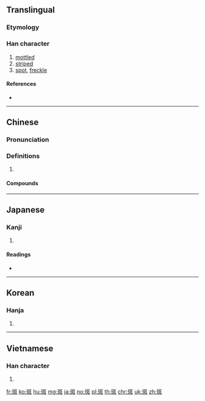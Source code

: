 ==Translingual==

===Etymology===
{{Han compound|𤤴|文|t1=jade|t2=stripe|ls=ic}}

===Han character===
{{Han char|rn=67|rad=文|as=08|sn=12|four=11114|canj=MGYKG|ids=⿴玨文}}

# [[mottled]]
# [[striped]]
# [[spot]], [[freckle]]

====References====
* {{Han ref|kx=0477.110|dkj=13470|dj=0835.110|hdz=21123.040|uh=6591|ud=26001|bh=B4B3|bd=46259}}

----

==Chinese==
{{zh-forms}}

===Pronunciation===
{{zh-pron
|m=bān
|c=baan1
|h=pfs=pân
|md=
|mn=
|w=
|mc=y
|oc=y
|cat=n
}}

===Definitions===
{{zh-hanzi}}

# {{rfdef|lang=zh}}

====Compounds====
{{zh-der|斑鳩|斑馬}}

----

==Japanese==

===Kanji===
{{ja-kanji|grade=|rs=文08}}

# {{defn|lang=ja|sort=文08}}

====Readings====
* {{ja-readings|goon=[[へん]] (hen)|kanon=[[はん]] (han)|kun=[[まだら]] (madara), [[ぶち]] (buchi), [[ふ]] (fu)}}

----

==Korean==

===Hanja===
{{ko-hanja|hangeul=반|eumhun=|rv=ban|mr=pan|y=pan}}

# {{defn|lang=ko|sort=文08}}

----

==Vietnamese==

===Han character===
{{vi-hantu|[[ban]]|rs=文08}}

# {{defn|lang=vi|sort=文08}}

[[fr:斑]]
[[ko:斑]]
[[hu:斑]]
[[mg:斑]]
[[ja:斑]]
[[no:斑]]
[[pl:斑]]
[[th:斑]]
[[chr:斑]]
[[uk:斑]]
[[zh:斑]]